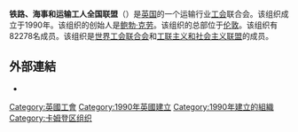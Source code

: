 {{多個問題|
{{expand|time=2016-10-03T07:54:29+00:00}}
{{unreferenced|time=2016-10-03T07:54:29+00:00}}
{{Expand language|en}}
}}
{{Infobox Union
|name=铁路、海事和运输工人全国联盟
|image=
|創立=1990年
|總部={{英國}}[[倫敦|倫敦]]
|website= [http://www.rmt.org.uk rmt.org.uk]
}}
'''铁路、海事和运输工人全国联盟'''（{{lang-en|National Union of Rail, Maritime and Transport Workers，缩写为RMT}}）是[[英国|英国]]的一个运输行业[[工会|工会]]联合会。该组织成立于1990年。该组织的创始人是[[鲍勃·克劳|鲍勃·克劳]]。该组织的总部位于[[伦敦|伦敦]]。该组织有82278名成员。该组织是[[世界工会联合会|世界工会联合会]]和[[工联主义和社会主义联盟|工联主义和社会主义联盟]]的成员。

==外部連結==
* {{官方網站}}

{{DEFAULTSORT:National Union Of Rail, Maritime And Transport Workers}}
[[Category:英國工會|Category:英國工會]]
[[Category:1990年英國建立|Category:1990年英國建立]]
[[Category:1990年建立的組織|Category:1990年建立的組織]]
[[Category:卡姆登区组织|Category:卡姆登区组织]]
{{英國小作品}}